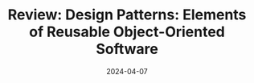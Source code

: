 ---
title: "Review: Design Patterns: Elements of Reusable Object-Oriented Software"
date: "2024-04-07"
slug: "review-design-patterns-elements-of-reusable-object-oriented-software"
tags:
    - Book Review
    - Computer Science
    - Design Patterns
    - Object-Oriented
---